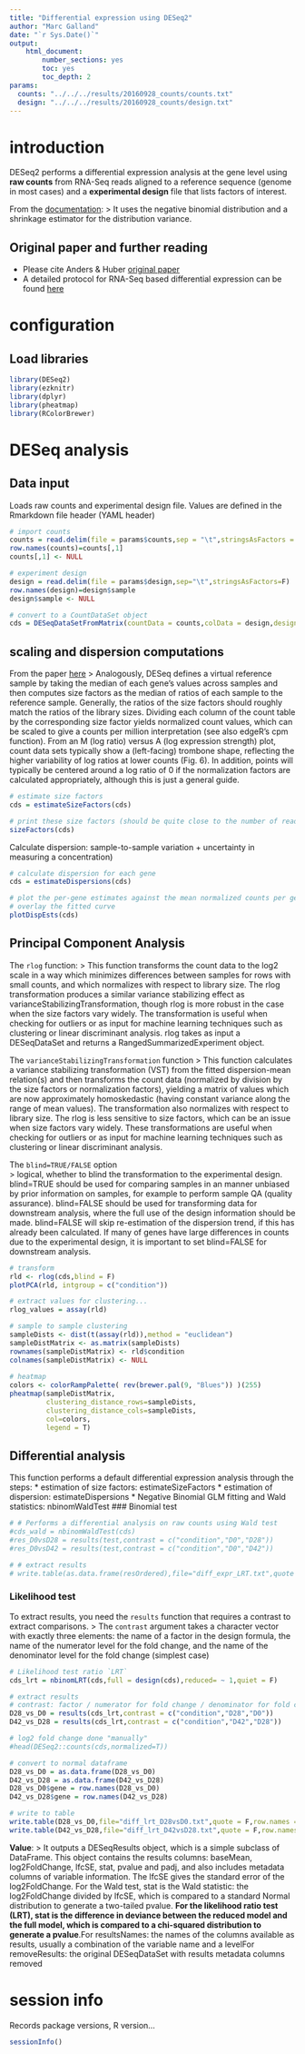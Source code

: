 ```yaml
---
title: "Differential expression using DESeq2"
author: "Marc Galland"
date: "`r Sys.Date()`"
output:
    html_document:
        number_sections: yes
        toc: yes
        toc_depth: 2  
params:
  counts: "../../../results/20160928_counts/counts.txt"
  design: "../../../results/20160928_counts/design.txt"
---
```

# introduction
DESeq2 performs a differential expression analysis at the gene level using __raw counts__ from RNA-Seq reads aligned to a reference sequence (genome in most cases) and a __experimental design__ file that lists factors of interest. 

From the [documentation](https://bioconductor.org/packages/release/bioc/html/DESeq2.html): 
> It uses the negative binomial distribution and a shrinkage estimator for the distribution variance. 

## Original paper and further reading
*  Please cite Anders & Huber [original paper](https://www.ncbi.nlm.nih.gov/pubmed/20979621)
*  A detailed protocol for RNA-Seq based differential expression can be found [here](https://www.ncbi.nlm.nih.gov/pubmed/23975260)


# configuration
## Load libraries
```r
library(DESeq2)
library(ezknitr)
library(dplyr)
library(pheatmap)
library(RColorBrewer)
```

# DESeq analysis

## Data input
Loads raw counts and experimental design file. Values are defined in the Rmarkdown file header (YAML header)
```r
# import counts
counts = read.delim(file = params$counts,sep = "\t",stringsAsFactors = F)
row.names(counts)=counts[,1]
counts[,1] <- NULL

# experiment design
design = read.delim(file = params$design,sep="\t",stringsAsFactors=F)
row.names(design)=design$sample
design$sample <- NULL

# convert to a CountDataSet object 
cds = DESeqDataSetFromMatrix(countData = counts,colData = design,design = ~ condition)
```

## scaling and dispersion computations 
From the paper [here](https://www.ncbi.nlm.nih.gov/pubmed/23975260)
> Analogously, DESeq defines a virtual reference sample by taking the median of each gene’s values across samples and then computes size factors as the median of ratios of each sample to the reference sample. Generally, the ratios of the size factors should roughly match the ratios of the library sizes. Dividing each column of the count table by the corresponding size factor yields normalized count values, which can be scaled to give a counts per million interpretation (see also edgeR’s cpm function). From an M (log ratio) versus A (log expression strength) plot, count data sets typically show a (left-facing) trombone shape, reflecting the higher variability of log ratios at lower counts (Fig. 6). In addition, points will typically be centered around a log ratio of 0 if the normalization factors are calculated appropriately, although this is just a general guide.

```r
# estimate size factors
cds = estimateSizeFactors(cds)

# print these size factors (should be quite close to the number of reads in the libraries)
sizeFactors(cds)
```

Calculate dispersion: sample-to-sample variation + uncertainty in measuring a concentration)
```r
# calculate dispersion for each gene
cds = estimateDispersions(cds)

# plot the per-gene estimates against the mean normalized counts per gene
# overlay the fitted curve 
plotDispEsts(cds)
```


## Principal Component Analysis
The `rlog` function:
> This function transforms the count data to the log2 scale in a way which minimizes differences between samples for rows with small counts, and which normalizes with respect to library size. The rlog transformation produces a similar variance stabilizing effect as varianceStabilizingTransformation, though rlog is more robust in the case when the size factors vary widely. The transformation is useful when checking for outliers or as input for machine learning techniques such as clustering or linear discriminant analysis. rlog takes as input a DESeqDataSet and returns a RangedSummarizedExperiment object.

The `varianceStabilizingTransformation` function
> This function calculates a variance stabilizing transformation (VST) from the fitted dispersion-mean relation(s) and then transforms the count data (normalized by division by the size factors or normalization factors), yielding a matrix of values which are now approximately homoskedastic (having constant variance along the range of mean values). The transformation also normalizes with respect to library size. The rlog is less sensitive to size factors, which can be an issue when size factors vary widely. These transformations are useful when checking for outliers or as input for machine learning techniques such as clustering or linear discriminant analysis.

The `blind=TRUE/FALSE` option	
> logical, whether to blind the transformation to the experimental design. blind=TRUE should be used for comparing samples in an manner unbiased by prior information on samples, for example to perform sample QA (quality assurance). blind=FALSE should be used for transforming data for downstream analysis, where the full use of the design information should be made. blind=FALSE will skip re-estimation of the dispersion trend, if this has already been calculated. If many of genes have large differences in counts due to the experimental design, it is important to set blind=FALSE for downstream analysis.

```r
# transform 
rld <- rlog(cds,blind = F)
plotPCA(rld, intgroup = c("condition"))

# extract values for clustering...
rlog_values = assay(rld)

# sample to sample clustering
sampleDists <- dist(t(assay(rld)),method = "euclidean")
sampleDistMatrix <- as.matrix(sampleDists)
rownames(sampleDistMatrix) <- rld$condition
colnames(sampleDistMatrix) <- NULL
  
# heatmap 
colors <- colorRampPalette( rev(brewer.pal(9, "Blues")) )(255)
pheatmap(sampleDistMatrix,
         clustering_distance_rows=sampleDists,
         clustering_distance_cols=sampleDists,
         col=colors,
         legend = T)
```

## Differential analysis 
This function performs a default differential expression analysis through the steps:
*  estimation of size factors: estimateSizeFactors
*  estimation of dispersion: estimateDispersions
*  Negative Binomial GLM fitting and Wald statistics: nbinomWaldTest
### Binomial test
```r
# # Performs a differential analysis on raw counts using Wald test 
#cds_wald = nbinomWaldTest(cds)
#res_D0vsD28 = results(test,contrast = c("condition","D0","D28"))
#res_D0vsD42 = results(test,contrast = c("condition","D0","D42"))

# # extract results
# write.table(as.data.frame(resOrdered),file="diff_expr_LRT.txt",quote = F,row.names = T ,sep = "\t")
```

### Likelihood test
To extract results, you need the `results` function that requires a contrast to extract comparisons.
> The `contrast` argument takes a character vector with exactly three elements: the name of a factor in the design formula, the name of the numerator level for the fold change, and the name of the denominator level for the fold change (simplest case) 

```r
# Likelihood test ratio `LRT`
cds_lrt = nbinomLRT(cds,full = design(cds),reduced= ~ 1,quiet = F)

# extract results
# contrast: factor / numerator for fold change / denominator for fold change
D28_vs_D0 = results(cds_lrt,contrast = c("condition","D28","D0"))
D42_vs_D28 = results(cds_lrt,contrast = c("condition","D42","D28"))

# log2 fold change done "manually"
#head(DESeq2::counts(cds,normalized=T))

# convert to normal dataframe
D28_vs_D0 = as.data.frame(D28_vs_D0)
D42_vs_D28 = as.data.frame(D42_vs_D28)
D28_vs_D0$gene = row.names(D28_vs_D0)
D42_vs_D28$gene = row.names(D42_vs_D28)

# write to table
write.table(D28_vs_D0,file="diff_lrt_D28vsD0.txt",quote = F,row.names = F ,sep = "\t")
write.table(D42_vs_D28,file="diff_lrt_D42vsD28.txt",quote = F,row.names = F ,sep = "\t")
```

__Value__: 
> It outputs a DESeqResults object, which is a simple subclass of DataFrame. This object contains the results columns: baseMean, log2FoldChange, lfcSE, stat, pvalue and padj, and also includes metadata columns of variable information. The lfcSE gives the standard error of the log2FoldChange. For the Wald test, stat is the Wald statistic: the log2FoldChange divided by lfcSE, which is compared to a standard Normal distribution to generate a two-tailed pvalue. __For the likelihood ratio test (LRT), stat is the difference in deviance between the reduced model and the full model, which is compared to a chi-squared distribution to generate a pvalue__.For resultsNames: the names of the columns available as results, usually a combination of the variable name and a levelFor removeResults: the original DESeqDataSet with results metadata columns removed 
 
# session info 
Records package versions, R version...
```r
sessionInfo()
```

